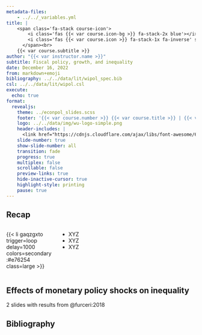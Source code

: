 ```yaml
---
metadata-files: 
    - ../../_variables.yml
title: |
    <span class='fa-stack course-icon'>
        <i class='fas {{< var course.icon-bg >}} fa-stack-2x blue'></i>
        <i class='fas {{< var course.icon >}} fa-stack-1x fa-inverse' style='margin-top:-5pt'></i>
      </span><br>
    {{< var course.subtitle >}}
author: "{{< var instructor.name >}}"  
subtitle: Fiscal policy, growth, and inequality
date: December 16, 2022
from: markdown+emoji
bibliography: ../../data/lit/wipol_spec.bib
csl: ../../data/lit/wipol.csl
execute:
  echo: true
format:
  revealjs:
    theme: ../econpol_slides.scss
    footer: '{{< var course.number >}} {{< var course.title >}} | {{< var course.semester >}}'
    logo: ../../data/img/wu-logo-simple.png
    header-includes: |
      <link href="https://cdnjs.cloudflare.com/ajax/libs/font-awesome/6.1.1/css/all.min.css" rel="stylesheet"/>
    slide-number: true
    show-slide-number: all
    transition: fade
    progress: true
    multiplex: false
    scrollable: false
    preview-links: true
    hide-inactive-cursor: true
    highlight-style: printing
    pause: true
---
```


## Recap

::: columns
::: {.column width="25%"}
{{< li gaqzgxto trigger=loop delay=1000 colors=secondary:#e76254 class=large >}}
:::

::: {.column width="75%"}
- XYZ
- XYZ
- XYZ
:::
:::

## Effects of monetary policy shocks on inequality

2 slides with results from @furceri:2018


## Bibliography {.bibstyle}

:::footer
:::